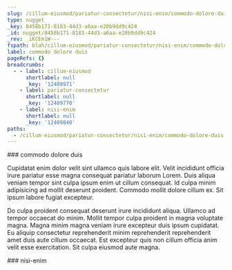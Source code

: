 ```yaml
---
slug: /cillum-eiusmod/pariatur-consectetur/nisi-enim/commodo-dolore-duis
type: nugget
_key: 8458b171-8183-44d3-a6aa-e20b9dd9c424
_id: nugget/8458b171-8183-44d3-a6aa-e20b9dd9c424
_rev: _iKCEm1W---
fspath: blah/cillum-eiusmod/pariatur-consectetur/nisi-enim/commodo-dolore-duis.md
label: commodo dolore duis
pageRefs: {}
breadcrumbs:
  - - label: cillum-eiusmod
      shortlabel: null
      _key: '12408971'
    - label: pariatur-consectetur
      shortlabel: null
      _key: '12409770'
    - label: nisi-enim
      shortlabel: null
      _key: '12409840'
paths:
  - /cillum-eiusmod/pariatur-consectetur/nisi-enim/commodo-dolore-duis
---
```


<NuggetArea>
<Nugget slug="/cillum-eiusmod/pariatur-consectetur/nisi-enim/commodo-dolore-duis" type="nugget" _key="8458b171-8183-44d3-a6aa-e20b9dd9c424" _id="nugget/8458b171-8183-44d3-a6aa-e20b9dd9c424" _rev="_iKCEm1W---" fspath="blah/cillum-eiusmod/pariatur-consectetur/nisi-enim/commodo-dolore-duis.md" label="commodo dolore duis" paths="/cillum-eiusmod/pariatur-consectetur/nisi-enim/commodo-dolore-duis">
<NuggetBody>
### commodo dolore duis

Cupidatat enim dolor velit sint ullamco quis labore elit. Velit incididunt officia irure pariatur esse magna consequat pariatur laborum Lorem. Duis aliqua veniam tempor sint culpa ipsum enim ut cillum consequat. Id culpa minim adipisicing ad mollit deserunt proident. Commodo mollit dolore cillum ex. Sit ipsum labore fugiat excepteur.

Do culpa proident consequat deserunt irure incididunt aliqua. Ullamco ad tempor occaecat do minim. Mollit tempor culpa proident in magna voluptate magna. Magna minim magna veniam irure excepteur duis ipsum cupidatat. Eu aliquip consectetur reprehenderit minim reprehenderit reprehenderit amet duis aute cillum occaecat. Est excepteur quis non cillum officia anim velit esse exercitation. Sit culpa eiusmod aute magna.

</NuggetBody>
<Breadcrumbs>
<Crumbs>
<Crumb _key="12408971" label="cillum-eiusmod" /><Crumb _key="12409770" label="pariatur-consectetur" /><Crumb _key="12409840" label="nisi-enim" />
</Crumbs>
</Breadcrumbs>
</Nugget>

<NuggetsInbound>
</NuggetsInbound>
<NuggetsOutbound>
</NuggetsOutbound>
</NuggetArea>
<PassagesInbound>
<Passage direction="inbound" type="passage" _key="12409840" _id="passage/12409840" _rev="_iKCEm1S--_" label="nisi-enim" passage="nisi-enim" fspath="blah/cillum-eiusmod/pariatur-consectetur/nisi-enim" paths="/cillum-eiusmod/pariatur-consectetur/nisi-enim" slug="/cillum-eiusmod/pariatur-consectetur/nisi-enim">
<NuggetBody>
### nisi-enim

</NuggetBody>
<Breadcrumbs>
<Crumbs>
<Crumb _key="12408971" label="cillum-eiusmod" /><Crumb _key="12409770" label="pariatur-consectetur" />
</Crumbs>
</Breadcrumbs>
</Passage>

</PassagesInbound>
<PassagesOutbound>
</PassagesOutbound>